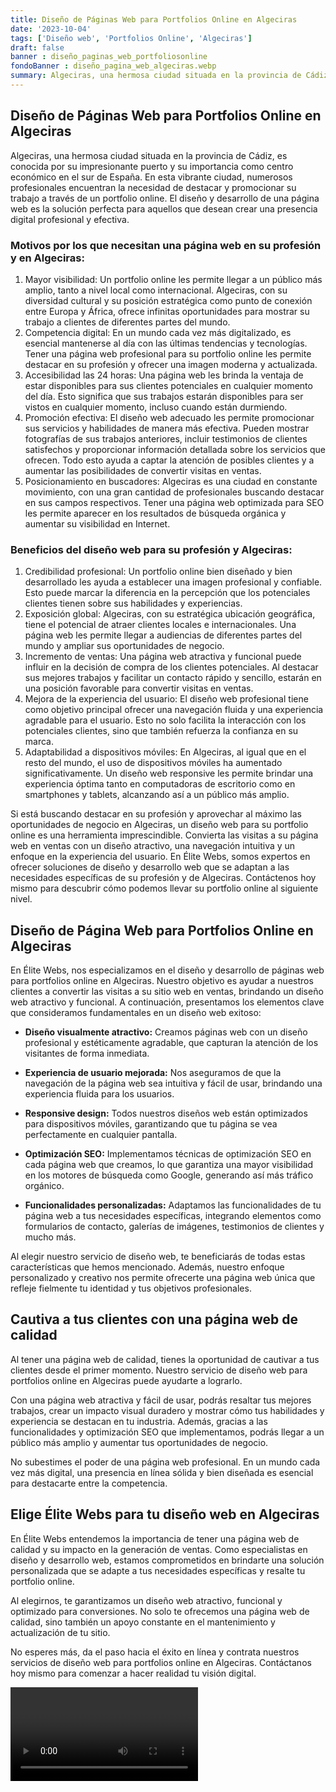 ```yaml
---
title: Diseño de Páginas Web para Portfolios Online en Algeciras
date: '2023-10-04'
tags: ['Diseño web', 'Portfolios Online', 'Algeciras']
draft: false
banner : diseño_paginas_web_portfoliosonline
fondoBanner : diseño_pagina_web_algeciras.webp
summary: Algeciras, una hermosa ciudad situada en la provincia de Cádiz, es conocida por su impresionante puerto y su importancia como centro económico en el sur de España. En esta vibrante ciudad, numerosos profesionales encuentran la necesidad de destacar y promocionar su trabajo a través de un portfolio online. El diseño y desarrollo de una página web es la solución perfecta para aquellos que desean crear una presencia digital profesional y efectiva.
---
```


## Diseño de Páginas Web para Portfolios Online en Algeciras

Algeciras, una hermosa ciudad situada en la provincia de Cádiz, es conocida por su impresionante puerto y su importancia como centro económico en el sur de España. En esta vibrante ciudad, numerosos profesionales encuentran la necesidad de destacar y promocionar su trabajo a través de un portfolio online. El diseño y desarrollo de una página web es la solución perfecta para aquellos que desean crear una presencia digital profesional y efectiva.

### Motivos por los que necesitan una página web en su profesión y en Algeciras:

1. Mayor visibilidad: Un portfolio online les permite llegar a un público más amplio, tanto a nivel local como internacional. Algeciras, con su diversidad cultural y su posición estratégica como punto de conexión entre Europa y África, ofrece infinitas oportunidades para mostrar su trabajo a clientes de diferentes partes del mundo.
2. Competencia digital: En un mundo cada vez más digitalizado, es esencial mantenerse al día con las últimas tendencias y tecnologías. Tener una página web profesional para su portfolio online les permite destacar en su profesión y ofrecer una imagen moderna y actualizada.
3. Accesibilidad las 24 horas: Una página web les brinda la ventaja de estar disponibles para sus clientes potenciales en cualquier momento del día. Esto significa que sus trabajos estarán disponibles para ser vistos en cualquier momento, incluso cuando están durmiendo.
4. Promoción efectiva: El diseño web adecuado les permite promocionar sus servicios y habilidades de manera más efectiva. Pueden mostrar fotografías de sus trabajos anteriores, incluir testimonios de clientes satisfechos y proporcionar información detallada sobre los servicios que ofrecen. Todo esto ayuda a captar la atención de posibles clientes y a aumentar las posibilidades de convertir visitas en ventas.
5. Posicionamiento en buscadores: Algeciras es una ciudad en constante movimiento, con una gran cantidad de profesionales buscando destacar en sus campos respectivos. Tener una página web optimizada para SEO les permite aparecer en los resultados de búsqueda orgánica y aumentar su visibilidad en Internet.

### Beneficios del diseño web para su profesión y Algeciras:

1. Credibilidad profesional: Un portfolio online bien diseñado y bien desarrollado les ayuda a establecer una imagen profesional y confiable. Esto puede marcar la diferencia en la percepción que los potenciales clientes tienen sobre sus habilidades y experiencias.
2. Exposición global: Algeciras, con su estratégica ubicación geográfica, tiene el potencial de atraer clientes locales e internacionales. Una página web les permite llegar a audiencias de diferentes partes del mundo y ampliar sus oportunidades de negocio.
3. Incremento de ventas: Una página web atractiva y funcional puede influir en la decisión de compra de los clientes potenciales. Al destacar sus mejores trabajos y facilitar un contacto rápido y sencillo, estarán en una posición favorable para convertir visitas en ventas.
4. Mejora de la experiencia del usuario: El diseño web profesional tiene como objetivo principal ofrecer una navegación fluida y una experiencia agradable para el usuario. Esto no solo facilita la interacción con los potenciales clientes, sino que también refuerza la confianza en su marca.
5. Adaptabilidad a dispositivos móviles: En Algeciras, al igual que en el resto del mundo, el uso de dispositivos móviles ha aumentado significativamente. Un diseño web responsive les permite brindar una experiencia óptima tanto en computadoras de escritorio como en smartphones y tablets, alcanzando así a un público más amplio.

Si está buscando destacar en su profesión y aprovechar al máximo las oportunidades de negocio en Algeciras, un diseño web para su portfolio online es una herramienta imprescindible. Convierta las visitas a su página web en ventas con un diseño atractivo, una navegación intuitiva y un enfoque en la experiencia del usuario. En Élite Webs, somos expertos en ofrecer soluciones de diseño y desarrollo web que se adaptan a las necesidades específicas de su profesión y de Algeciras. Contáctenos hoy mismo para descubrir cómo podemos llevar su portfolio online al siguiente nivel.

<GifSeo />

<Cta />

## Diseño de Página Web para Portfolios Online en Algeciras

En Élite Webs, nos especializamos en el diseño y desarrollo de páginas web para portfolios online en Algeciras. Nuestro objetivo es ayudar a nuestros clientes a convertir las visitas a su sitio web en ventas, brindando un diseño web atractivo y funcional. A continuación, presentamos los elementos clave que consideramos fundamentales en un diseño web exitoso:

- **Diseño visualmente atractivo:** Creamos páginas web con un diseño profesional y estéticamente agradable, que capturan la atención de los visitantes de forma inmediata.

- **Experiencia de usuario mejorada:** Nos aseguramos de que la navegación de la página web sea intuitiva y fácil de usar, brindando una experiencia fluida para los usuarios.

- **Responsive design:** Todos nuestros diseños web están optimizados para dispositivos móviles, garantizando que tu página se vea perfectamente en cualquier pantalla.

- **Optimización SEO:** Implementamos técnicas de optimización SEO en cada página web que creamos, lo que garantiza una mayor visibilidad en los motores de búsqueda como Google, generando así más tráfico orgánico.

- **Funcionalidades personalizadas:** Adaptamos las funcionalidades de tu página web a tus necesidades específicas, integrando elementos como formularios de contacto, galerías de imágenes, testimonios de clientes y mucho más.

Al elegir nuestro servicio de diseño web, te beneficiarás de todas estas características que hemos mencionado. Además, nuestro enfoque personalizado y creativo nos permite ofrecerte una página web única que refleje fielmente tu identidad y tus objetivos profesionales.
 
## Cautiva a tus clientes con una página web de calidad

Al tener una página web de calidad, tienes la oportunidad de cautivar a tus clientes desde el primer momento. Nuestro servicio de diseño web para portfolios online en Algeciras puede ayudarte a lograrlo. 

Con una página web atractiva y fácil de usar, podrás resaltar tus mejores trabajos, crear un impacto visual duradero y mostrar cómo tus habilidades y experiencia se destacan en tu industria. Además, gracias a las funcionalidades y optimización SEO que implementamos, podrás llegar a un público más amplio y aumentar tus oportunidades de negocio.

No subestimes el poder de una página web profesional. En un mundo cada vez más digital, una presencia en línea sólida y bien diseñada es esencial para destacarte entre la competencia. 

## Elige Élite Webs para tu diseño web en Algeciras

En Élite Webs entendemos la importancia de tener una página web de calidad y su impacto en la generación de ventas. Como especialistas en diseño y desarrollo web, estamos comprometidos en brindarte una solución personalizada que se adapte a tus necesidades específicas y resalte tu portfolio online.

Al elegirnos, te garantizamos un diseño web atractivo, funcional y optimizado para conversiones. No solo te ofrecemos una página web de calidad, sino también un apoyo constante en el mantenimiento y actualización de tu sitio.

No esperes más, da el paso hacia el éxito en línea y contrata nuestros servicios de diseño web para portfolios online en Algeciras. Contáctanos hoy mismo para comenzar a hacer realidad tu visión digital.

<Video />

<CtaBot job='Portfolios Online' city='Algeciras'/>

<Gmaps query='Algeciras+españa+maps' />